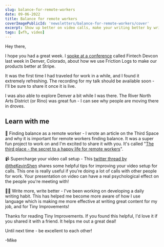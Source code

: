 ```yaml
---
slug: balance-for-remote-workers
date: 09-06-2022
title: Balance for remote workers
coverImagePublicId: 'newsletters/balance-for-remote-workers/cover'
excerpt: Show up better on video calls, make your writing better by writing more, friction logging, and conferences are back!
tags: [wfh, video]
---
```


Hey there,

I hope you had a great week. I [spoke at a conference](https://twitter.com/fintechdevcon/status/1562477596343816193) called Fintech Devcon last week in Denver, Colorado, about how we use Friction Logs to make our products better at Stripe.

It was the first time I had traveled for work in a while, and I found it extremely refreshing. The recording for my talk should be available soon - I'll be sure to share it once it is live.

I was also able to explore Denver a bit while I was there. The River North Arts District (or Rino) was great fun - I can see why people are moving there in droves.

## Learn with me

📝 Finding balance as a remote worker - I wrote an article on the Third Space and why it is important for remote workers finding balance. It was a super fun project to work on and I'm excited to share it with you. It's called "[The third place - the secret to a happy life for remote workers](https://mikebifulco.com/posts/remote-work-and-the-third-place)".

📹 Supercharge your video call setup - This [twitter thread by @theKevinShen](https://twitter.com/theKevinShen/status/1565791729906745348) shares some helpful tips for improving your video setup for calls. This one is really useful if you're doing a lot of calls with other people for work. Your presentation on video can have a real psychological effect on the people you're meeting with!

🧘‍♂️ Write more, write better - I've been working on developing a daily writing habit. This has helped me become more aware of how I use language which is making me more effective at writing great content for my job, and for Tiny Improvements!

Thanks for reading Tiny Improvements. If you found this helpful, I'd love it if you shared it with a friend. It helps me out a great deal!

Until next time - be excellent to each other!

-Mike
